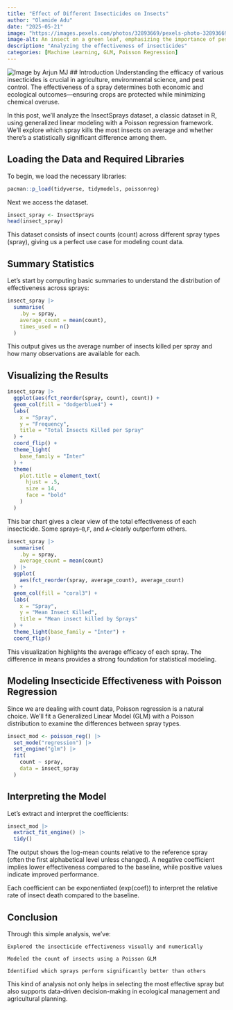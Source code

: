 ```yaml
---
title: "Effect of Different Insecticides on Insects"
author: "Olamide Adu"
date: "2025-05-21"
image: "https://images.pexels.com/photos/32893669/pexels-photo-32893669.jpeg"
image-alt: An insect on a green leaf, emphasizing the importance of pest control in agricultural and ecological contexts.
description: "Analyzing the effectiveness of insecticides"
categories: [Machine Learning, GLM, Poisson Regression]
---
```


![Image by Arjun MJ](https://images.pexels.com/photos/14944259/pexels-photo-14944259.jpeg)
## Introduction
Understanding the efficacy of various insecticides is crucial in agriculture, environmental science, and pest control. The effectiveness of a spray determines both economic and ecological outcomes—ensuring crops are protected while minimizing chemical overuse.

In this post, we’ll analyze the InsectSprays dataset, a classic dataset in R, using generalized linear modeling with a Poisson regression framework. We’ll explore which spray kills the most insects on average and whether there's a statistically significant difference among them.

## Loading the Data and Required Libraries

To begin, we load the necessary libraries:
```r
pacman::p_load(tidyverse, tidymodels, poissonreg)
```

Next we access the dataset.
```r
insect_spray <- InsectSprays
head(insect_spray)
```

This dataset consists of insect counts (count) across different spray types (spray), giving us a perfect use case for modeling count data.

## Summary Statistics

Let’s start by computing basic summaries to understand the distribution of effectiveness across sprays:

```r
insect_spray |> 
  summarise(
    .by = spray,
    average_count = mean(count),
    times_used = n()
  )
```
This output gives us the average number of insects killed per spray and how many observations are available for each.

## Visualizing the Results

```r
insect_spray |> 
  ggplot(aes(fct_reorder(spray, count), count)) +
  geom_col(fill = "dodgerblue4") +
  labs(
    x = "Spray",
    y = "Frequency",
    title = "Total Insects Killed per Spray"
  ) +
  coord_flip() +
  theme_light(
    base_family = "Inter"
  ) +
  theme(
    plot.title = element_text(
      hjust = .5,
      size = 14,
      face = "bold"
    )    
  )
```
This bar chart gives a clear view of the total effectiveness of each insecticide. Some sprays--`B`,`F`, and `A`--clearly outperform others.
```r
insect_spray |> 
  summarise(
    .by = spray,
    average_count = mean(count)
  ) |> 
  ggplot(
    aes(fct_reorder(spray, average_count), average_count)
  ) +
  geom_col(fill = "coral3") +
  labs(
    x = "Spray",
    y = "Mean Insect Killed",
    title = "Mean insect killed by Sprays"
  ) +
  theme_light(base_family = "Inter") +
  coord_flip()
```

This visualization highlights the average efficacy of each spray. The difference in means provides a strong foundation for statistical modeling.

## Modeling Insecticide Effectiveness with Poisson Regression

Since we are dealing with count data, Poisson regression is a natural choice. We’ll fit a Generalized Linear Model (GLM) with a Poisson distribution to examine the differences between spray types.
```r
insect_mod <- poisson_reg() |> 
  set_mode("regression") |> 
  set_engine("glm") |> 
  fit(
    count ~ spray,
    data = insect_spray
  )
```

## Interpreting the Model

Let’s extract and interpret the coefficients:
```r
insect_mod |> 
  extract_fit_engine() |> 
  tidy()
```

The output shows the log-mean counts relative to the reference spray (often the first alphabetical level unless changed). A negative coefficient implies lower effectiveness compared to the baseline, while positive values indicate improved performance.

Each coefficient can be exponentiated (exp(coef)) to interpret the relative rate of insect death compared to the baseline.

## Conclusion

Through this simple analysis, we’ve:

    Explored the insecticide effectiveness visually and numerically

    Modeled the count of insects using a Poisson GLM

    Identified which sprays perform significantly better than others

This kind of analysis not only helps in selecting the most effective spray but also supports data-driven decision-making in ecological management and agricultural planning.